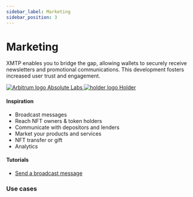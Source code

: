 ```yaml
---
sidebar_label: Marketing
sidebar_position: 3
---
```


# Marketing

XMTP enables you to bridge the gap, allowing wallets to securely receive newsletters and promotional communications. This development fosters increased user trust and engagement.

<div class="chain-list">
  <a href="https://absolutelabs.io/" class="chain-item ">
    <img
      src={"/img/absolute.svg"}
      alt="Arbitrum logo"
      style={{ "min-height": "80px" }}
    />
    <span>Absolute Labs</span>
  </a>
  <a href="https://www.holder.xyz/" class="chain-item ">
    <img
      src={"/img/holder.png"}
      alt="holder logo"
      style={{ "min-height": "80px" }}
    />
    <span>Holder</span>
  </a>
</div>

#### Inspiration

- Broadcast messages
- Reach NFT owners & token holders
- Communicate with depositors and lenders
- Market your products and services
- NFT transfer or gift
- Analytics

#### Tutorials

- [Send a broadcast message](/docs/tutorials/broadcast)

### Use cases


<Usecases />
